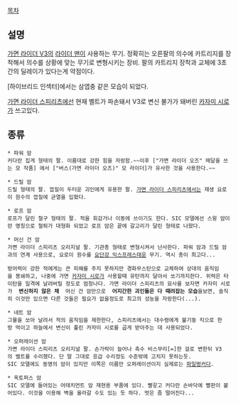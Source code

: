 [[목차]]

== 설명 ==
[[가면 라이더 V3]]의 [[라이더 맨]]이 사용하는 무기. 정확히는 오른팔의 의수에 카트리지를 장착해서 의수를 상황에 맞는 무기로 변형시키는 장비.
팔의 카트리지 장착과 교체에 3초간의 딜레이가 있다는게 약점이다.

[하이브리드 인섹터]에서는 삼엽충 같은 모습이 되었다.

[[가면 라이더 스피리츠]]에선 현재 벨트가 파손돼서 V3로 변신 불가가 돼버린 [[카자미 시로]]가 쓰고있다.

== 종류 ==
 * 파워 암
 커다란 집게 형태의 팔. 이름대로 강한 힘을 자랑함.~~이후 ["가면 라이더 오즈" 메달을 쓰는 모 작품] 에서 ["버스(가면 라이더 오즈)" 모 라이더]가 유사한 것을 사용한다.~~

 * 드릴 암
 드릴 형태의 팔. 껍질이 두터운 괴인에게 유용한 팔. [[가면 라이더 스피리츠]]에서는 재생 요로이 원수의 껍질에 균열을 입혔다.

 * 로프 암
 로프가 달린 철구 형태의 팔. 적을 휘감거나 이동에 쓰이기도 한다. SIC 모델에선 스윙 암이란 명칭으로 철퇴가 대형화 되었고 로프 암은 끝에 갈고리가 달린 형태로 나왔다.

 * 머신 건 암
 가면 라이더 스피리츠 오리지널 팔. 기관총 형태로 변형시켜서 난사한다. 파워 암과 드릴 암과의 연계 사용으로, 요로이 원수를 [[요단강 익스프레스]]태운 무기. 역시 총이 최고다...

 방어력이 강한 적에게는 큰 피해를 주지 못하지만 경화무스탄으로 교체하여 상대의 움직임을 봉쇄하고, 나중에 가면 [[카자미 시로]]가 사용할때 유탄까지 달아서 쏘기까지한다. 위력은 타이탄을 일격에 날려버릴 정도로 엄청나다. 가면 라이더 스피리츠의 묘사를 보자면 카자미 시로가  '''변신하지 않은 채'''  머신 건 암만으로  '''어지간한 괴인들은 다 때려잡는 모습'''을보면, 솔직히 이것만 있으면 다른 것들은 필요가 없을정도로 최고의 성능을 자랑한다(...).

 * 네트 암
 그물을 쏘아 날려서 적의 움직임을 제한한다, 스피리츠에서는 대수령에게 불기둥 킥으로 한방 먹이고 하늘에서 변신이 풀린 카자미 시로를 곱게 받아주는 데 사용되었다.

 * 오퍼레이션 암
 가면 라이더 스피리츠 오리지널 팔. 손가락이 늘어나 촉수 비스무리[=]한 걸로 변한뒤 V3의 벨트를 수리했다. 단 말 그대로 응급 수리정도 수준밖에 고치지 못하는듯.
 SIC 모델에도 동명의 암이 있지만 이쪽은 이름만 오퍼레이션이지 실제로는 [[파일벙커]]다.

 * 옥토퍼스 암
 SIC 모델에 들어있는 어태치먼트 암 재현용 부품에 있다. 빨갛고 커다란 손바닥에 빨판이 붙어있다. 이것을 이용해 벽을 올라갈 수도 있는 듯 하다. 멋은 좀 떨어진다...
